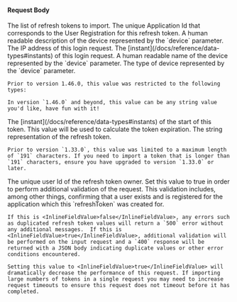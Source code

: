 
#### Request Body

<APIBlock>
  <APIField name="refreshTokens" type="Array" required>
    The list of refresh tokens to import.
  </APIField>
  <APIField name="refreshTokens[x].applicationId" type="UUID" required>
    The unique Application Id that corresponds to the User Registration for this refresh token.
  </APIField>
  <APIField name="refreshTokens[x].metaData.device.description" type="String" optional>
    A human readable description of the device represented by the `device` parameter.
  </APIField>
  <APIField name="refreshTokens[x].metaData.device.lastAccessedAddress" type="String" optional>
    The IP address of this login request.
  </APIField>
  <APIField name="refreshTokens[x].metaData.device.lastAccessedInstant" type="Long" optional>
    The [instant](/docs/reference/data-types#instants) of this login request.
  </APIField>
  <APIField name="refreshTokens[x].metaData.device.name" type="String" optional>
    A human readable name of the device represented by the `device` parameter.
  </APIField>
  <APIField name="refreshTokens[x].metaData.device.type" type="String" optional>
    The type of device represented by the `device` parameter.

    Prior to version 1.46.0, this value was restricted to the following types:

<DeviceTypeList />

    In version `1.46.0` and beyond, this value can be any string value you'd like, have fun with it!
  </APIField>
  <APIField name="refreshTokens[x].startInstant" type="String" required>
    The [instant](/docs/reference/data-types#instants) of the start of this token. This value will be used to calculate the token expiration.
  </APIField>
  <APIField name="refreshTokens[x].token" type="String" required>
    The string representation of the refresh token.

    Prior to version `1.33.0`, this value was limited to a maximum length of `191` characters. If you need to import a token that is longer than `191` characters, ensure you have upgraded to version `1.33.0` or later.
  </APIField>
  <APIField name="refreshTokens[x].userId" type="UUID" required>
    The unique user Id of the refresh token owner.
  </APIField>
  <APIField name="validateDbConstraints" type="Boolean" optional defaults="false">
    Set this value to <InlineFieldValue>true</InlineFieldValue> in order to perform additional validation of the request. This validation includes, among other things, confirming that a user exists and is registered for the application which this `refreshToken` was created for.

    If this is <InlineFieldValue>false</InlineFieldValue>, any errors such as duplicated refresh token values will return a `500` error without any additional messages.  If this is <InlineFieldValue>true</InlineFieldValue>, additional validation will be performed on the input request and a `400` response will be returned with a JSON body indicating duplicate values or other error conditions encountered.

    Setting this value to <InlineFieldValue>true</InlineFieldValue> will dramatically decrease the performance of this request. If importing large numbers of tokens in a single request you may need to increase request timeouts to ensure this request does not timeout before it has completed.
  </APIField>
</APIBlock>

<JSON title="Example Request JSON" src="users/refresh-tokens/import-request.json" />
